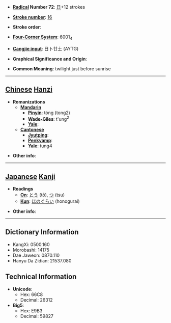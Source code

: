 * '''[[Wiktionary:Chinese radical index| Radical]] Number 72''': [[Wiktionary:Chinese radical index 日|日]]+12 strokes

* '''[[Wiktionary:Chinese total strokes index|Stroke number]]''': [[Wiktionary:Chinese total strokes index 16|16]]

* '''Stroke order''': 

* '''[[Wiktionary:Chinese four corner index|Four-Corner System]]''': 6001<sub>4</sub>

* '''[[Wiktionary:Chinese Cangjie index|Cangjie input]]''': 日卜廿土 (AYTG)

* '''Graphical Significance and Origin''': 

* '''Common Meaning''': twilight just before sunrise

----

== [[Chinese]] [[Hanzi]] ==

* '''Romanizations'''
** '''[[Mandarin]]'''
*** '''[[Pinyin]]''': tóng (tong2)
*** '''[[Wade-Giles]]''': t'ung<sup>2</sup>
*** '''[[Yale]]''': 
** '''[[Cantonese]]'''
*** '''[[Jyutping]]''':
*** '''[[Penkyamp]]''': 
*** '''[[Yale]]''': tung4

* '''Other info''': 

----

== [[Japanese]] [[Kanji]] ==

* '''Readings'''
** '''[[On]]''': [[とう]] (tō), [[つ]] (tsu)
** '''[[Kun]]''': [[ほのぐらい]] (honogurai)

* '''Other info''':  

----

== Dictionary Information ==

* KangXi: 0500.160
* Morobashi: 14175
* Dae Jaweon: 0870.110
* Hanyu Da Zidian: 21537.080

== Technical Information ==

* '''Unicode''':
** Hex: 66C8
** Decimal: 26312
* '''Big5''':
** Hex: E9B3
** Decimal: 59827